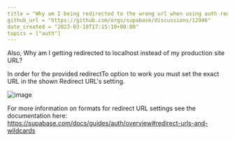 ```yaml
---
title = "Why am I being redirected to the wrong url when using auth redirectTo option?"
github_url = "https://github.com/orgs/supabase/discussions/12946"
date_created = "2023-03-10T17:15:10+00:00"
topics = ["auth"]
---
```


Also, Why am I getting redirected to localhost instead of my production site URL?

In order for the provided redirectTo option to work you must set the exact URL in the shown Redirect URL's setting.

![image](/img/troubleshooting/224379580-fa77bd31-bb58-47e6-90ce-64e140f32579.png)

For more information on formats for redirect URL settings see the documentation here: https://supabase.com/docs/guides/auth/overview#redirect-urls-and-wildcards
